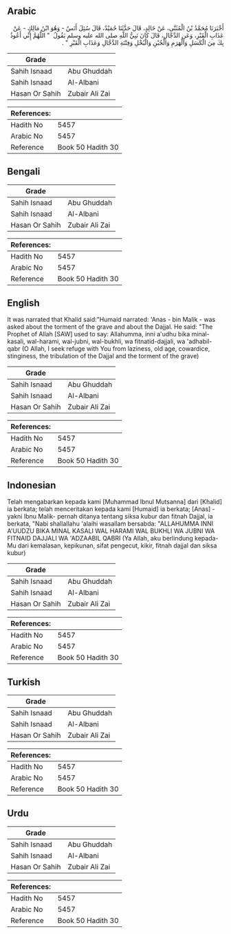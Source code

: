 ## Arabic


<div dir="rtl" lang="ar" style={{fontSize:'larger',backgroundColor:'#f8f9fa',padding:20}}>
أَخْبَرَنَا مُحَمَّدُ بْنُ الْمُثَنَّى، عَنْ خَالِدٍ، قَالَ حَدَّثَنَا حُمَيْدٌ، قَالَ سُئِلَ أَنَسٌ - وَهُوَ ابْنُ مَالِكٍ - عَنْ عَذَابِ الْقَبْرِ، وَعَنِ الدَّجَّالِ، قَالَ كَانَ نَبِيُّ اللَّهِ صلى الله عليه وسلم يَقُولُ ‏ "‏ اللَّهُمَّ إِنِّي أَعُوذُ بِكَ مِنَ الْكَسَلِ وَالْهَرَمِ وَالْجُبْنِ وَالْبُخْلِ وَفِتْنَةِ الدَّجَّالِ وَعَذَابِ الْقَبْرِ ‏"‏ ‏.‏
</div>
<div style={{backgroundColor:'#f8f9fa',padding:20, marginBottom: 10}}><table> <thead> <tr> <th>Grade</th> <th></th> </tr> </thead> <tbody> <tr><td>Sahih Isnaad</td><td>Abu Ghuddah</td></tr><tr><td>Sahih Isnaad</td><td>Al-Albani</td></tr><tr><td>Hasan Or Sahih</td><td>Zubair Ali Zai</td></tr></tbody></table><table> <thead> <tr> <th>References:</th> <th></th> </tr> </thead> <tbody><tr><td>Hadith No</td><td>5457</td></tr><tr><td>Arabic No</td><td>5457</td></tr><tr><td>Reference</td><td>Book 50 Hadith 30</td></tr></tbody></table></div>

## Bengali


<div dir="ltr" lang="bn" style={{fontSize:'larger',backgroundColor:'#f8f9fa',padding:20}}>

</div>
<div style={{backgroundColor:'#f8f9fa',padding:20, marginBottom: 10}}><table> <thead> <tr> <th>Grade</th> <th></th> </tr> </thead> <tbody> <tr><td>Sahih Isnaad</td><td>Abu Ghuddah</td></tr><tr><td>Sahih Isnaad</td><td>Al-Albani</td></tr><tr><td>Hasan Or Sahih</td><td>Zubair Ali Zai</td></tr></tbody></table><table> <thead> <tr> <th>References:</th> <th></th> </tr> </thead> <tbody><tr><td>Hadith No</td><td>5457</td></tr><tr><td>Arabic No</td><td>5457</td></tr><tr><td>Reference</td><td>Book 50 Hadith 30</td></tr></tbody></table></div>

## English


<div dir="ltr" lang="en" style={{fontSize:'larger',backgroundColor:'#f8f9fa',padding:20}}>
It was narrated that Khalid said:"Humaid narrated: 'Anas - bin Malik - was asked about the torment of the grave and about the Dajjal. He said: "The Prophet of Allah [SAW] used to say: Allahumma, inni a'udhu bika minal-kasali, wal-harami, wal-jubni, wal-bukhli, wa fitnatid-dajjali, wa 'adhabil-qabr (O Allah, I seek refuge with You from laziness, old age, cowardice, stinginess, the tribulation of the Dajjal and the torment of the grave)
</div>
<div style={{backgroundColor:'#f8f9fa',padding:20, marginBottom: 10}}><table> <thead> <tr> <th>Grade</th> <th></th> </tr> </thead> <tbody> <tr><td>Sahih Isnaad</td><td>Abu Ghuddah</td></tr><tr><td>Sahih Isnaad</td><td>Al-Albani</td></tr><tr><td>Hasan Or Sahih</td><td>Zubair Ali Zai</td></tr></tbody></table><table> <thead> <tr> <th>References:</th> <th></th> </tr> </thead> <tbody><tr><td>Hadith No</td><td>5457</td></tr><tr><td>Arabic No</td><td>5457</td></tr><tr><td>Reference</td><td>Book 50 Hadith 30</td></tr></tbody></table></div>

## Indonesian


<div dir="ltr" lang="id" style={{fontSize:'larger',backgroundColor:'#f8f9fa',padding:20}}>
Telah mengabarkan kepada kami [Muhammad Ibnul Mutsanna] dari [Khalid] ia berkata; telah menceritakan kepada kami [Humaid] ia berkata; [Anas] -yakni Ibnu Malik- pernah ditanya tentang siksa kubur dan fitnah Dajjal, ia berkata, "Nabi shallallahu 'alaihi wasallam bersabda: "ALLAHUMMA INNI A'UUDZU BIKA MINAL KASALI WAL HARAMI WAL BUKHLI WA JUBNI WA FITNAID DAJJALI WA 'ADZAABIL QABRI (Ya Allah, aku berlindung kepada-Mu dari kemalasan, kepikunan, sifat pengecut, kikir, fitnah dajjal dan siksa kubur)
</div>
<div style={{backgroundColor:'#f8f9fa',padding:20, marginBottom: 10}}><table> <thead> <tr> <th>Grade</th> <th></th> </tr> </thead> <tbody> <tr><td>Sahih Isnaad</td><td>Abu Ghuddah</td></tr><tr><td>Sahih Isnaad</td><td>Al-Albani</td></tr><tr><td>Hasan Or Sahih</td><td>Zubair Ali Zai</td></tr></tbody></table><table> <thead> <tr> <th>References:</th> <th></th> </tr> </thead> <tbody><tr><td>Hadith No</td><td>5457</td></tr><tr><td>Arabic No</td><td>5457</td></tr><tr><td>Reference</td><td>Book 50 Hadith 30</td></tr></tbody></table></div>

## Turkish


<div dir="ltr" lang="tr" style={{fontSize:'larger',backgroundColor:'#f8f9fa',padding:20}}>

</div>
<div style={{backgroundColor:'#f8f9fa',padding:20, marginBottom: 10}}><table> <thead> <tr> <th>Grade</th> <th></th> </tr> </thead> <tbody> <tr><td>Sahih Isnaad</td><td>Abu Ghuddah</td></tr><tr><td>Sahih Isnaad</td><td>Al-Albani</td></tr><tr><td>Hasan Or Sahih</td><td>Zubair Ali Zai</td></tr></tbody></table><table> <thead> <tr> <th>References:</th> <th></th> </tr> </thead> <tbody><tr><td>Hadith No</td><td>5457</td></tr><tr><td>Arabic No</td><td>5457</td></tr><tr><td>Reference</td><td>Book 50 Hadith 30</td></tr></tbody></table></div>

## Urdu


<div dir="rtl" lang="ur" style={{fontSize:'larger',backgroundColor:'#f8f9fa',padding:20}}>

</div>
<div style={{backgroundColor:'#f8f9fa',padding:20, marginBottom: 10}}><table> <thead> <tr> <th>Grade</th> <th></th> </tr> </thead> <tbody> <tr><td>Sahih Isnaad</td><td>Abu Ghuddah</td></tr><tr><td>Sahih Isnaad</td><td>Al-Albani</td></tr><tr><td>Hasan Or Sahih</td><td>Zubair Ali Zai</td></tr></tbody></table><table> <thead> <tr> <th>References:</th> <th></th> </tr> </thead> <tbody><tr><td>Hadith No</td><td>5457</td></tr><tr><td>Arabic No</td><td>5457</td></tr><tr><td>Reference</td><td>Book 50 Hadith 30</td></tr></tbody></table></div>